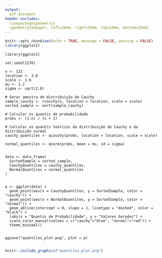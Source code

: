 ```yaml
---
output:
  pdf_document
header-includes:
  \usepackage{geometry}
  \geometry{a4paper, left=20mm, right=20mm, top=10mm, bottom=15mm}
---
```

\scriptsize
```r
knitr::opts_chunk$set(echo = TRUE, message = FALSE, warning = FALSE)
library(ggplot2)
```

```
library(ggplot2)

set.seed(1276)

n <- 122
location <- 3.8
scale <- 1.6
mu <- 1.2
sigma <- sqrt(2.8)

# Gerar amostra de distribuição de Cauchy
sample_cauchy <- rcauchy(n, location = location, scale = scale)
sorted_sample <- sort(sample_cauchy)

# Calcular os quantis de probabilidade
probs <- (1:n) / (n + 1)

# Calcular os quantis teóricos da distribuição de Cauchy e da distribuição normal
cauchy_quantiles <- qcauchy(probs, location = location, scale = scale)

normal_quantiles <- qnorm(probs, mean = mu, sd = sigma)


data <- data.frame(
  SortedSample = sorted_sample,
  CauchyQuantiles = cauchy_quantiles,
  NormalQuantiles = normal_quantiles
)


p <- ggplot(data) +
  geom_point(aes(x = CauchyQuantiles, y = SortedSample, color = "cauchy")) +
  geom_point(aes(x = NormalQuantiles, y = SortedSample, color = "normal")) +
  geom_abline(intercept = 0, slope = 1, linetype = "dashed", color = "black") +
  labs(x = "Quantis de Probabilidade", y = "Valores Gerados") +
  scale_color_manual(values = c("cauchy"="blue", "normal"="red")) +
  theme_minimal()


ggsave("quantiles_plot.png", plot = p)


```

```r
knitr::include_graphics("quantiles_plot.png")
```
